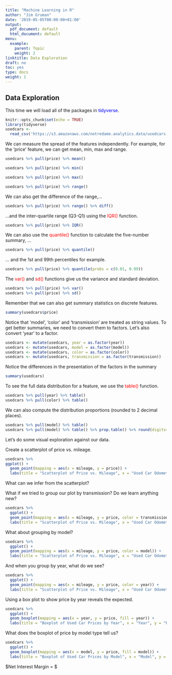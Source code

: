 ```yaml
---
title: "Machine Learning in R"
author: "Jim Gruman"
date: '2019-05-05T00:00:00+01:00'
output:
  pdf_document: default
  html_document: default
menu:
  example:
    parent: Topic
    weight: 2
linktitle: Data Exploration
draft: no
toc: yes
type: docs
weight: 1
---
```


## Data Exploration

This time we will load all of the packages in <span style="color:blue">tidyverse</span>.

```r
knitr::opts_chunk$set(echo = TRUE)
library(tidyverse)
usedcars <-
  read_csv('https://s3.amazonaws.com/notredame.analytics.data/usedcars.csv')
```

We can measure the spread of the features independently. For example, for the 'price' feature, we can get mean, min, max and range.

```r
usedcars %>% pull(price) %>% mean()
```
```r
usedcars %>% pull(price) %>% min()
```
```r
usedcars %>% pull(price) %>% max()
```
```r
usedcars %>% pull(price) %>% range()
```

We can also get the difference of the range,...
```r
usedcars %>% pull(price) %>% range() %>% diff()
```

...and the inter-quartile range (Q3-Q1) using the <span style="color:red">IQR()</span> function. 
```r
usedcars %>% pull(price) %>% IQR()
```

We can also use the <span style="color:red">quantile()</span> function to calculate the five-number summary, ...
```r
usedcars %>% pull(price) %>% quantile()
```

... and the 1st and 99th percentiles for example.
```r
usedcars %>% pull(price) %>% quantile(probs = c(0.01, 0.99))
```

The <span style="color:red">var()</span> and <span style="color:red">sd()</span> functions give us the variance and standard deviation. 
```r
usedcars %>% pull(price) %>% var()
usedcars %>% pull(price) %>% sd()
```

Remember that we can also get summary statistics on discrete features. 
```r
summary(usedcars$price)
```

Notice that 'model', 'color' and 'transmission' are treated as string values. To get better summaries, we need to convert them to factors. Let's also convert 'year' to a factor.
```r
usedcars <- mutate(usedcars, year = as.factor(year))
usedcars <- mutate(usedcars, model = as.factor(model))
usedcars <- mutate(usedcars, color = as.factor(color))
usedcars <- mutate(usedcars, transmission = as.factor(transmission))
```

Notice the differences in the presentation of the factors in the summary
```r
summary(usedcars)
```

To see the full data distribution for a feature, we use the <span style="color:red">table()</span> function.
```r
usedcars %>% pull(year) %>% table()
usedcars %>% pull(color) %>% table()
```

We can also compute the distribution proportions (rounded to 2 decimal places).
```r
usedcars %>% pull(model) %>% table()
usedcars %>% pull(model) %>% table() %>% prop.table() %>% round(digits=4) * 100
```

Let's do some visual exploration against our data.

Create a scatterplot of price vs. mileage.
```r
usedcars %>%
ggplot() +
  geom_point(mapping = aes(x = mileage, y = price)) +
  labs(title = "Scatterplot of Price vs. Mileage", x = "Used Car Odometer (mi.)", y = "Used Car Price ($)")
```
What can we infer from the scatterplot?
 
What if we tried to group our plot by transmission? Do we learn anything new?
```r
usedcars %>%
  ggplot() +
  geom_point(mapping = aes(x = mileage, y = price, color = transmission)) +
  labs(title = "Scatterplot of Price vs. Mileage", x = "Used Car Odometer (mi.)", y = "Used Car Price ($)")
```

What about grouping by model?
```r
usedcars %>%
  ggplot() +
  geom_point(mapping = aes(x = mileage, y = price, color = model)) +
  labs(title = "Scatterplot of Price vs. Mileage", x = "Used Car Odometer (mi.)", y = "Used Car Price ($)")
```

And when you group by year, what do we see?
```r
usedcars %>%
  ggplot() +
  geom_point(mapping = aes(x = mileage, y = price, color = year)) +
  labs(title = "Scatterplot of Price vs. Mileage", x = "Used Car Odometer (mi.)", y = "Used Car Price ($)")
```

Using a box plot to show price by year reveals the expected.
```r
usedcars %>%
  ggplot() +
  geom_boxplot(mapping = aes(x = year, y = price, fill = year)) +
  labs(title = "Boxplot of Used Car Prices by Year", x = "Year", y = "Price ($)")
```

What does the boxplot of price by model type tell us?
```r
usedcars %>%
  ggplot() +
  geom_boxplot(mapping = aes(x = model, y = price, fill = model)) +
  labs(title = "Boxplot of Used Car Prices by Model", x = "Model", y = "Price ($)")
```


$Net Interest Margin = \frac{(Investment Returns - Interest Expense)}{Average Earning Assets} $